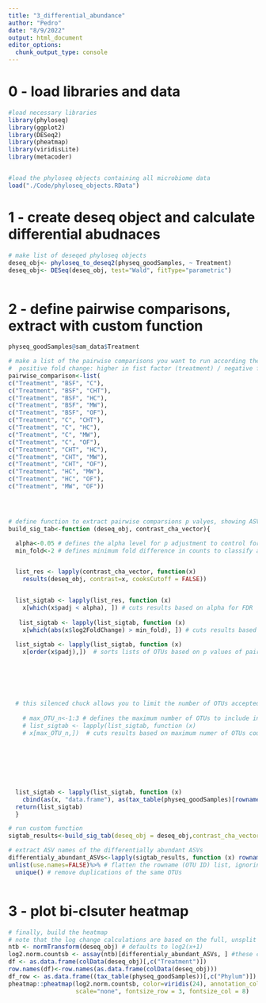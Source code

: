 ```yaml
---
title: "3_differential_abundance"
author: "Pedro"
date: "8/9/2022"
output: html_document
editor_options: 
  chunk_output_type: console
---
```


# 0 - load libraries and data
```r

#load necessary libraries
library(phyloseq)
library(ggplot2)
library(DESeq2)
library(pheatmap)
library(viridisLite)
library(metacoder)


#load the phyloseq objects containing all microbiome data
load("./Code/phyloseq_objects.RData")

```



# 1 - create deseq object and calculate differential abudnaces
```r


# make list of deseqed phyloseq objects
deseq_obj<- phyloseq_to_deseq2(physeq_goodSamples, ~ Treatment)
deseq_obj<- DESeq(deseq_obj, test="Wald", fitType="parametric")



```



# 2 - define pairwise comparisons, extract  with custom function
```r

physeq_goodSamples@sam_data$Treatment

# make a list of the pairwise comparisons you want to run according the treatment ; 
#  positive fold change: higher in fist factor (treatment) / negative fold change: higher in second factor(control)
pairwise_comparison<-list(
c("Treatment", "BSF", "C"),
c("Treatment", "BSF", "CHT"), 
c("Treatment", "BSF", "HC"),
c("Treatment", "BSF", "MW"),
c("Treatment", "BSF", "OF"),
c("Treatment", "C", "CHT"),
c("Treatment", "C", "HC"),
c("Treatment", "C", "MW"),
c("Treatment", "C", "OF"),
c("Treatment", "CHT", "HC"),
c("Treatment", "CHT", "MW"),
c("Treatment", "CHT", "OF"),
c("Treatment", "HC", "MW"),
c("Treatment", "HC", "OF"),
c("Treatment", "MW", "OF"))




# define function to extract pairwise comparsions p valyes, showing ASVs that are different and its taxonomeis
build_sig_tab<-function (deseq_obj, contrast_cha_vector){

  alpha<-0.05 # defines the alpha level for p adjustment to control for false discovery rate
  min_fold<-2 # defines minimum fold difference in counts to classify an OTU as differential


  list_res <- lapply(contrast_cha_vector, function(x) 
    results(deseq_obj, contrast=x, cooksCutoff = FALSE))


  list_sigtab <- lapply(list_res, function (x) 
    x[which(x$padj < alpha), ]) # cuts results based on alpha for FDR
  
   list_sigtab <- lapply(list_sigtab, function (x) 
    x[which(abs(x$log2FoldChange) > min_fold), ]) # cuts results based on minimum fold change
   
  list_sigtab <- lapply(list_sigtab, function (x) 
    x[order(x$padj),])  # sorts lists of OTUs based on p values of pairwise abundance differences
  
  
  
  
  
  
  # this silenced chuck allows you to limit the number of OTUs accepted as diferential in each comparision. note that if you define the minimum number as 1:40 (1 to 40) but you only hace 39 differentially abundannt OTUs the function will crash and you will not have these results. just remove the hashtags below to limt to 3 top differentially abundant OTUs
  
    # max_OTU_n<-1:3 # defines the maximum number of OTUs to include in each pairwise coparison
    # list_sigtab <- lapply(list_sigtab, function (x) 
    # x[max_OTU_n,])  # cuts results based on maximum numer of OTUs counted as differential
  
  
  
  
  
  
    
  list_sigtab <- lapply(list_sigtab, function (x) 
    cbind(as(x, "data.frame"), as(tax_table(physeq_goodSamples)[rownames(x), ], "matrix"))) # here we only colect the taxa names from the original, unsplit, phyloseq object
  return(list_sigtab)
  }

# run custom function
sigtab_results<-build_sig_tab(deseq_obj = deseq_obj,contrast_cha_vector = pairwise_comparison)

# extract ASV names of the differentially abundant ASVs
differentialy_abundant_ASVs<-lapply(sigtab_results, function (x) rownames(x))%>% # extract the rownames from the list, then....
unlist(use.names=FALSE)%>% # flatten the rowname (OTU ID) list, ignoring the names of the lists, then...
  unique() # remove duplications of the same OTUs



```

# 3 - plot bi-clsuter heatmap
```r

# finally, build the heatmap
# note that the log change calculations are based on the full, unsplit and unlisted deseq2 object (that is, our complete dataset)
ntb <- normTransform(deseq_obj) # defaults to log2(x+1)
log2.norm.countsb <- assay(ntb)[differentialy_abundant_ASVs, ] #these colnames should match rownames(df)
df <- as.data.frame(colData(deseq_obj)[,c("Treatment")])
row.names(df)<-row.names(as.data.frame(colData(deseq_obj)))
df_row <- as.data.frame((tax_table(physeq_goodSamples))[,c("Phylum")]) # here you can change to Class, ORder, etc...S
pheatmap::pheatmap(log2.norm.countsb, color=viridis(24), annotation_col=df, annotation_row=df_row, main="log2(counts + 1)", 
                   scale="none", fontsize_row = 3, fontsize_col = 8)


```
